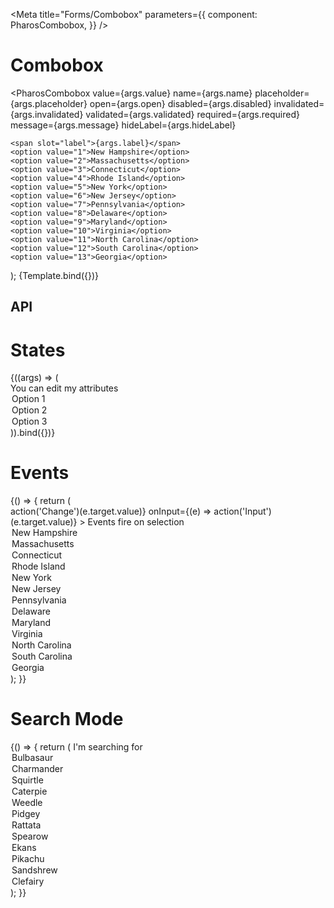 

<Meta
  title="Forms/Combobox"
  parameters={{
    component: PharosCombobox,
  }}
/>

# Combobox

<GuidelineLink path="combobox" />

  <PharosCombobox
    value={args.value}
    name={args.name}
    placeholder={args.placeholder}
    open={args.open}
    disabled={args.disabled}
    invalidated={args.invalidated}
    validated={args.validated}
    required={args.required}
    message={args.message}
    hideLabel={args.hideLabel}
  >
    <span slot="label">{args.label}</span>
    <option value="1">New Hampshire</option>
    <option value="2">Massachusetts</option>
    <option value="3">Connecticut</option>
    <option value="4">Rhode Island</option>
    <option value="5">New York</option>
    <option value="6">New Jersey</option>
    <option value="7">Pennsylvania</option>
    <option value="8">Delaware</option>
    <option value="9">Maryland</option>
    <option value="10">Virginia</option>
    <option value="11">North Carolina</option>
    <option value="12">South Carolina</option>
    <option value="13">Georgia</option>
  </PharosCombobox>
);

<Canvas withToolbar>
  <Story
    name="Base"
    args={{
      label: 'Combobox Label',
      value: '',
      name: '',
      placeholder: '',
      open: false,
      invalidated: false,
      validated: false,
      required: false,
      message: '',
      hideLabel: false,
    }}
  >
    {Template.bind({})}
  </Story>
</Canvas>

## API

<ArgsTable of={PharosCombobox} />

# States

<Canvas withToolbar>
  <Story
    name="States"
    args={{
      placeholder: 'Enter some text',
      open: false,
      disabled: false,
      value: '',
      hideLabel: false,
    }}
  >
    {((args) => (
      <div
        style={{
          display: 'grid',
          gridGap: '1rem',
          gridTemplateColumns: 'repeat(1, 250px)',
        }}
      >
        <PharosCombobox
          placeholder={args.placeholder}
          open={args.open}
          disabled={args.disabled}
          value={args.value}
          hideLabel={args.hideLabel}
        >
          <span slot="label">You can edit my attributes</span>
          <option value="1">Option 1</option>
          <option value="2">Option 2</option>
          <option value="3">Option 3</option>
        </PharosCombobox>
      </div>
    )).bind({})}
  </Story>
</Canvas>

# Events

<Canvas withToolbar>
  <Story name="Events">
    {() => {
      return (
        <div
          style={{
            display: 'grid',
            gridGap: '1rem',
            gridTemplateColumns: 'repeat(1, 250px)',
          }}
        >
          <PharosCombobox
            placeholder="Select a state"
            onChange={(e) => action('Change')(e.target.value)}
            onInput={(e) => action('Input')(e.target.value)}
          >
            <span slot="label">Events fire on selection</span>
            <option value="NH">New Hampshire</option>
            <option value="MA">Massachusetts</option>
            <option value="CT">Connecticut</option>
            <option value="RI">Rhode Island</option>
            <option value="NY">New York</option>
            <option value="NJ">New Jersey</option>
            <option value="PA">Pennsylvania</option>
            <option value="DE">Delaware</option>
            <option value="MD">Maryland</option>
            <option value="VA">Virginia</option>
            <option value="NC">North Carolina</option>
            <option value="SC">South Carolina</option>
            <option value="GA">Georgia</option>
          </PharosCombobox>
        </div>
      );
    }}
  </Story>
</Canvas>

# Search Mode

<Canvas withToolbar>
  <Story name="Search Mode">
    {() => {
      return (
        <PharosCombobox placeholder="Search..." searchMode>
          <span slot="label">I'm searching for</span>
          <option value="1">Bulbasaur</option>
          <option value="2">Charmander</option>
          <option value="3">Squirtle</option>
          <option value="4">Caterpie</option>
          <option value="5">Weedle</option>
          <option value="6">Pidgey</option>
          <option value="7">Rattata</option>
          <option value="8">Spearow</option>
          <option value="9">Ekans</option>
          <option value="10">Pikachu</option>
          <option value="11">Sandshrew</option>
          <option value="12">Clefairy</option>
        </PharosCombobox>
      );
    }}
  </Story>
</Canvas>

